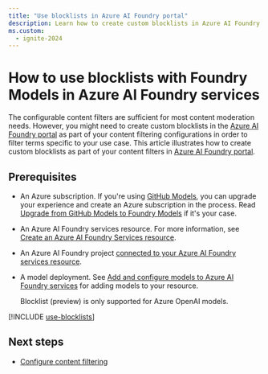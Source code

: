 ```yaml
---
title: "Use blocklists in Azure AI Foundry portal"
description: Learn how to create custom blocklists in Azure AI Foundry portal as part of your content filtering configurations.
ms.custom:
  - ignite-2024
---
```


# How to use blocklists with Foundry Models in Azure AI Foundry services

The configurable content filters are sufficient for most content moderation needs. However, you might need to create custom blocklists in the [Azure AI Foundry portal](https://ai.azure.com/?cid=learnDocs) as part of your content filtering configurations in order to filter terms specific to your use case. This article illustrates how to create custom blocklists as part of your content filters in [Azure AI Foundry portal](https://ai.azure.com/?cid=learnDocs).

## Prerequisites

* An Azure subscription. If you're using [GitHub Models](https://docs.github.com/en/github-models/), you can upgrade your experience and create an Azure subscription in the process. Read [Upgrade from GitHub Models to Foundry Models](../../model-inference/how-to/quickstart-github-models) if it's your case.

* An Azure AI Foundry services resource. For more information, see [Create an Azure AI Foundry Services resource](../../../ai-services/multi-service-resource.md?context=/azure/ai-services/model-inference/context/context).

* An Azure AI Foundry project [connected to your Azure AI Foundry services resource](../../model-inference/how-to/configure-project-connection).

* A model deployment. See [Add and configure models to Azure AI Foundry services](../../model-inference/how-to/create-model-deployments) for adding models to your resource.

    <Note>
    Blocklist (preview) is only supported for Azure OpenAI models.
    </Note>

[!INCLUDE [use-blocklists](../../includes/use-blocklists)]

## Next steps

* [Configure content filtering](../../model-inference/how-to/configure-content-filters)
